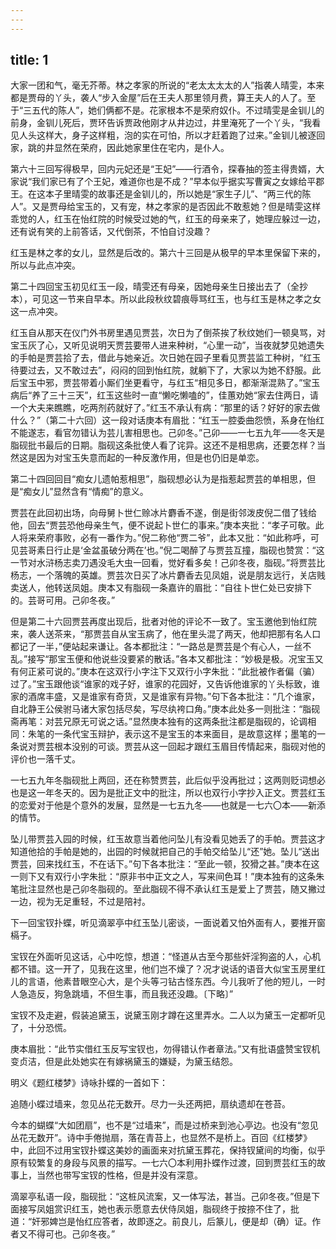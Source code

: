 ```yaml
---
---
---
```

title: 1
---




大家一团和气，毫无芥蒂。林之孝家的所说的“老太太太太的人”指袭人晴雯，本来都是贾母的丫头，袭人“步入金屋”后在王夫人那里领月费，算王夫人的人了。至于“三五代的陈人”，她们俩都不是。花家根本不是荣府奴仆。不过晴雯是金钏儿的前身，金钏儿死后，贾环告诉贾政他刚才从井边过，井里淹死了一个丫头，“我看见人头这样大，身子这样粗，泡的实在可怕，所以才赶着跑了过来。”金钏儿被逐回家，跳的井显然在荣府，因此她家里住在宅内，是仆人。

第六十三回写得极早，回内元妃还是“王妃”——行酒令，探春抽的签主得贵婿，大家说“我们家已有了个王妃，难道你也是不成？”早本似乎据实写曹寅之女嫁给平郡王。在这本子里晴雯的故事还是金钏儿的，所以她是“家生子儿”、“两三代的陈人”。又是贾母给宝玉的，又有宠，林之孝家的是否因此不敢惹她？但是晴雯这样乖觉的人，红玉在怡红院的时候受过她的气，红玉的母亲来了，她理应躲过一边，还有说有笑的上前答话，又代倒茶，不怕自讨没趣？

红玉是林之孝的女儿，显然是后改的。第六十三回是从极早的早本里保留下来的，所以与此点冲突。

第二十四回宝玉初见红玉一段，晴雯还有母亲，因她母亲生日接出去了（全抄本），可见这一节来自早本。所以此段秋纹碧痕辱骂红玉，也与红玉是林之孝之女这一点冲突。

红玉自从那天在仪门外书房里遇见贾芸，次日为了倒茶挨了秋纹她们一顿臭骂，对宝玉灰了心，又听见说明天贾芸要带人进来种树，“心里一动”，当夜就梦见她遗失的手帕是贾芸拾了去，借此与她亲近。次日她在园子里看见贾芸监工种树，“红玉待要过去，又不敢过去”，闷闷的回到怡红院，就躺下了，大家以为她不舒服。此后宝玉中邪，贾芸带着小厮们坐更看守，与红玉“相见多日，都渐渐混熟了。”宝玉病后“养了三十三天”，红玉这些时一直“懒吃懒嗑的”，佳蕙劝她“家去住两日，请一个大夫来瞧瞧，吃两剂药就好了。”红玉不承认有病：“那里的话？好好的家去做什么？”（第二十六回）这一段对话庚本有眉批：“红玉一腔委曲怨愤，系身在怡红不能遂志，看官勿错认为芸儿害相思也。己卯冬。”己卯——一七五九年——冬天是脂砚批书最后的日期。脂砚这条批使人看了诧异。这还不是相思病，还要怎样？当然这是因为对宝玉失意而起的一种反激作用，但是也仍旧是单恋。

第二十四回回目“痴女儿遗帕惹相思”，脂砚想必认为是指惹起贾芸的单相思，但是“痴女儿”显然含有“情痴”的意义。

贾芸在此回初出场，向母舅卜世仁赊冰片麝香不遂，倒是街邻泼皮倪二借了钱给他，回去“贾芸恐他母亲生气，便不说起卜世仁的事来。”庚本夹批：“孝子可敬。此人将来荣府事败，必有一番作为。”倪二称他“贾二爷”，此本又批：“如此称呼，可见芸哥素日行止是‘金盆虽破分两在’也。”倪二喝醉了与贾芸互撞，脂砚也赞赏：“这一节对水浒杨志卖刀遇没毛大虫一回看，觉好看多矣！己卯冬夜，脂砚。”将贾芸比杨志，一个落魄的英雄。贾芸次日买了冰片麝香去见凤姐，说是朋友远行，关店贱卖送人，他转送凤姐。庚本又有脂砚一条嘉许的眉批：“自往卜世仁处已安排下的。芸哥可用。己卯冬夜。”

但是第二十六回贾芸再度出现后，批者对他的评论不一致了。宝玉邀他到怡红院来，袭人送茶来，“那贾芸自从宝玉病了，他在里头混了两天，他却把那有名人口都记了一半，”便站起来谦让。各本都批注：“一路总是贾芸是个有心人，一丝不乱。”接写“那宝玉便和他说些没要紧的散话。”各本又都批注：“妙极是极。况宝玉又有何正紧可说的。”庚本在这双行小字注下又双行小字朱批：“此批被作者偏（骗）过了。”宝玉跟他谈“谁家的戏子好，谁家的花园好，又告诉他谁家的丫头标致，谁家的酒席丰盛，又是谁家有奇货，又是谁家有异物。”句下各本批注：“几个谁家，自北静王公侯驸马诸大家包括尽矣，写尽纨袴口角。”庚本此处多一则批注：“脂砚斋再笔：对芸兄原无可说之话。”显然庚本独有的这两条批注都是脂砚的，论调相同：朱笔的一条代宝玉辩护，表示这不是宝玉的本来面目，是故意这样；墨笔的一条说对贾芸根本没别的可谈。贾芸从这一回起才跟红玉眉目传情起来，脂砚对他的评价也一落千丈。

一七五九年冬脂砚批上两回，还在称赞贾芸，此后似乎没再批过；这两则贬词想必也是这一年冬天的。因为是批正文中的批注，所以也双行小字抄入正文。贾芸红玉的恋爱对于他是个意外的发展，显然是一七五九冬——也就是一七六〇本——新添的情节。

坠儿带贾芸入园的时候，红玉故意当着他问坠儿有没看见她丢了的手帕。贾芸这才知道他拾的手帕是她的，出园的时候就把自己的手帕交给坠儿“还”她。坠儿“送出贾芸，回来找红玉，不在话下。”句下各本批注：“至此一顿，狡猾之甚。”庚本在这一则下又有双行小字朱批：“原非书中正文之人，写来间色耳！”庚本独有的这条朱笔批注显然也是己卯冬脂砚的。至此脂砚不得不承认红玉是爱上了贾芸，随又撇过一边，视为无足重轻，不过是陪衬。

下一回宝钗扑蝶，听见滴翠亭中红玉坠儿密谈，一面说着又怕外面有人，要推开窗槅子。

宝钗在外面听见这话，心中吃惊，想道：“怪道从古至今那些奸淫狗盗的人，心机都不错。这一开了，见我在这里，他们岂不燥了？况才说话的语音大似宝玉房里红儿的言语，他素昔眼空心大，是个头等刁钻古怪东西。今儿我听了他的短儿，一时人急造反，狗急跳墙，不但生事，而且我还没趣。〔下略〕”

宝钗不及走避，假装追黛玉，说黛玉刚才蹲在这里弄水。二人以为黛玉一定都听见了，十分恐慌。

庚本眉批：“此节实借红玉反写宝钗也，勿得错认作者章法。”又有批语盛赞宝钗机变贞洁，但是此处她实在有嫁祸黛玉的嫌疑，为黛玉结怨。

明义《题红楼梦》诗咏扑蝶的一首如下：

追随小蝶过墙来，忽见丛花无数开。尽力一头还两把，扇纨遗却在苍苔。

今本的蝴蝶“大如团扇”，也不是“过墙来”，而是过桥来到池心亭边。也没有“忽见丛花无数开”。诗中手倦抛扇，落在青苔上，也显然不是桥上。百回《红楼梦》中，此回不过用宝钗扑蝶这美妙的画面来对抗黛玉葬花，保持钗黛间的均衡，似乎原有较繁复的身段与风景的描写。一七六〇本利用扑蝶作过渡，回到贾芸红玉的故事上，当然也带写宝钗的性格，但是并没有深意。

滴翠亭私语一段，脂砚批：“这桩风流案，又一体写法，甚当。己卯冬夜。”但是下面接写凤姐赏识红玉，她也表示愿意去伏侍凤姐，脂砚终于按捺不住了，批道：“奸邪婢岂是怡红应答者，故即逐之。前良儿，后篆儿，便是却（确）证。作者又不得可也。己卯冬夜。”